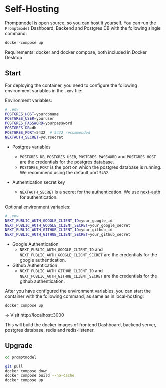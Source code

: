 # Self-Hosting

Promptmodel is open source, so you can host it yourself.
You can run the `Promptmodel` Dashboard, Backend and Postgres DB with the following single command:

```bash
docker-compose up
```

Requirements: docker and docker compose, both included in Docker Desktop

## Start
For deploying the container, you need to configure the following environment variables in the `.env` file:

Environment variables:

```bash
# .env
POSTGRES_HOST=yourdbname
POSTGRES_USER=youruser
POSTGRES_PASSWORD=yourpassword
POSTGRES_DB=db
POSTGRES_PORT=5432	# 5432 recommended
NEXTAUTH_SECRET=yoursecret
```

- Postgres variables
    - `POSTGRES_DB`, `POSTGRES_USER`, `POSTGRES_PASSWORD` and `POSTGRES_HOST` are the credentials for the postgres database. 
    - `POSTGRES_PORT` is the port on which the postgres database is running. We recommend using the default port `5432`.

- Authentication secret key
    - `NEXTAUTH_SECRET` is a secret for the authentication. We use [next-auth](https://next-auth.js.org/) for authentication.

Optional environment variables:

```bash
# .env
NEXT_PUBLIC_AUTH_GOOGLE_CLIENT_ID=your_google_id
NEXT_PUBLIC_AUTH_GOOGLE_CLIENT_SECRET=your_google_secret
NEXT_PUBLIC_AUTH_GITHUB_CLIENT_ID=your_github_id
NEXT_PUBLIC_AUTH_GITHUB_CLIENT_SECRET=your_github_secret
```

- Google Authentication
	- `NEXT_PUBLIC_AUTH_GOOGLE_CLIENT_ID` and `NEXT_PUBLIC_AUTH_GOOGLE_CLIENT_SECRET` are the credentials for the google authentication.
- Github Authentication
	- `NEXT_PUBLIC_AUTH_GITHUB_CLIENT_ID` and `NEXT_PUBLIC_AUTH_GITHUB_CLIENT_SECRET` are the credentials for the github authentication.


After you have configured the environment variables, you can start the container with the following command, as same as in local-hosting:

```bash
docker compose up
```

-> Visit http://localhost:3000

This will build the docker images of frontend Dashboard, backend server, postgres database, redis and redis-listener.

## Upgrade

```bash
cd promptmodel

git pull
docker compose down
docker compose build --no-cache
docker compose up
```